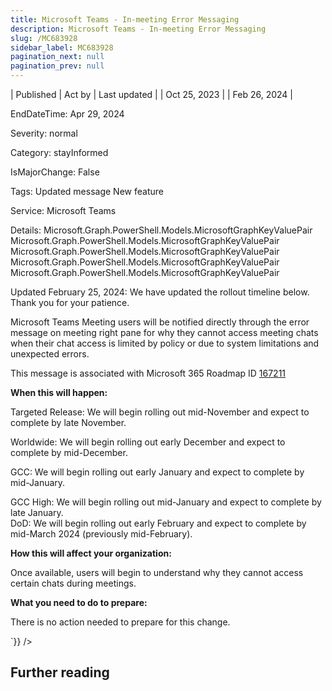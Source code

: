 ```yaml
---
title: Microsoft Teams - In-meeting Error Messaging
description: Microsoft Teams - In-meeting Error Messaging
slug: /MC683928
sidebar_label: MC683928
pagination_next: null
pagination_prev: null
---
```



| Published | Act by | Last updated |
| Oct 25, 2023 |  | Feb 26, 2024 |

EndDateTime: Apr 29, 2024

Severity: normal

Category: stayInformed

IsMajorChange: False

Tags: Updated message New feature

Service: Microsoft Teams

Details: Microsoft.Graph.PowerShell.Models.MicrosoftGraphKeyValuePair Microsoft.Graph.PowerShell.Models.MicrosoftGraphKeyValuePair Microsoft.Graph.PowerShell.Models.MicrosoftGraphKeyValuePair Microsoft.Graph.PowerShell.Models.MicrosoftGraphKeyValuePair Microsoft.Graph.PowerShell.Models.MicrosoftGraphKeyValuePair

<div dangerouslySetInnerHTML={{__html:`
<p style="">Updated February 25, 2024: We have updated the rollout timeline below. Thank you for your patience.</p><p style="">Microsoft Teams Meeting users will be notified directly through the error message on meeting right pane for why they cannot access meeting chats when their chat access is limited by policy or due to system limitations and unexpected errors.<br></p>
<p>This message is associated with Microsoft 365 Roadmap ID <a href="https://www.microsoft.com/microsoft-365/roadmap?filters=&amp;searchterms=167211" target="_blank">167211</a></p><p><b>When this will happen:</b></p><p>Targeted Release: We will begin rolling out mid-November and expect to complete by late November.</p><p>Worldwide: We will begin rolling out early December and expect to complete by mid-December.</p><p>GCC: We will begin rolling out early January and expect to complete by mid-January.</p><p>GCC High: We will begin rolling out mid-January and expect to complete by late January.<br>DoD: We will begin rolling out early February and expect to complete by mid-March 2024 (previously mid-February).</p><p><b>How this will affect your organization:</b></p>

<p>Once available, users will begin to understand why they cannot access certain chats during meetings.</p>
<p><b>What you need to do to prepare:</b></p><p>There is no action needed to prepare for this change.</p>
`}} />

## Further reading
